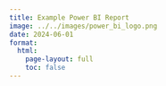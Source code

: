 ```yaml
---
title: Example Power BI Report
image: ../../images/power_bi_logo.png
date: 2024-06-01
format:
  html:
    page-layout: full
    toc: false
---
```



<script>
  const isMobile = window.innerWidth <= 768;
  const iframeHeight = isMobile ? 800 : 700;

document.write(`
    <iframe 
      title="burritos"
      src="https://app.powerbi.com/view?r=eyJrIjoiMzZkODVhMmYtNzQ4ZS00YWNlLWI5Y2UtZWIyZWUyOTk3ZDViIiwidCI6IjhhMTk4ODczLTRmZWMtNGU3Ni04MTgyLWNhNDc5ZWRiYmQ2MCIsImMiOjZ9"
      width="100%"
      height="${iframeHeight}" 
      frameborder="0" 
      allowFullScreen="true">
    </iframe>
`);
</script>